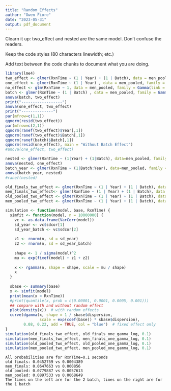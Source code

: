 ```yaml
---
title: "Random_Effects"
author: "Owen Fiore"
date: "2023-05-31"
output: pdf_document
---
```



Clearn it up: two_effect and nested are the same model. Don't confuse the readers.

Keep the code styles (80 characters linewidth; etc.)

Add text between the code chunks to document what you are doing.



```r
library(lme4)
two_effect <- glmer(RxnTime ~ (1 | Year) + (1 | Batch), data = men_pooled, family = Gamma(link = "log"))
one_effect <- glmer(RxnTime ~ (1 | Year) , data = men_pooled, family = Gamma(link = "log"))
no_effect <- glm(RxnTime ~ 1, data = men_pooled, family = Gamma(link = "log"))
batch <- glmer(RxnTime ~ (1 | Batch) , data = men_pooled, family = Gamma(link = "log"))
anova(batch, two_effect)
print("------------------")
anova(one_effect, two_effect)
print("--------------")
par(mfrow=c(1,1))
qqnorm(resid(two_effect))
par(mfrow=c(2,1))
qqnorm(ranef(two_effect)$Year[,1])
qqnorm(ranef(two_effect)$Batch[,1])
qqnorm(ranef(batch)$Batch[,1])
qqnorm(resid(one_effect), main = "Without Batch Effect")
#anova(one_effect, two_effect)
```

```r
nested <- glmer(RxnTime ~ (1|Year) + (1|Batch), data=men_pooled, family = Gamma(link="log"))
anova(nested, one_effect)
batch_year <- glmer(RxnTime ~ (1|Batch:Year), data=men_pooled, family = Gamma(link="log"))
anova(batch_year, nested)
#ranef(nested)
```

```r
old_finals_two_effect <- glmer(RxnTime ~ (1 | Year) + (1 | Batch), data = old_finals, family = Gamma(link = "log"))
men_finals_two_effect<- glmer(RxnTime ~ (1 | Year) + (1 | Batch), data = men_finals, family = Gamma(link = "log"))
old_pooled_two_effect <- glmer(RxnTime ~ (1 | Year) + (1 | Batch), data = old_pooled, family = Gamma(link = "log"))
men_pooled_two_effect <- glmer(RxnTime ~ (1 | Year) + (1 | Batch), data = men_pooled, family = Gamma(link = "log"))

```


```r
simulation <- function(model, base, RxnTime) {
  simfit <- function(model, n = 10000000) {
    vc <- as.data.frame(VarCorr(model))
    sd_year <- vc$sdcor[1]
    sd_year_batch <- vc$sdcor[2]
    
    z1 <- rnorm(n, sd = sd_year)
    z2 <- rnorm(n, sd = sd_year_batch)
    
    shape <- 1 / sigma(model)^2
    mu <- exp(fixef(model) + z1 + z2)
    
    x <- rgamma(n, shape = shape, scale = mu / shape)
    x
  }
  
  sbase <- summary(base)
  x <- simfit(model)
  print(mean(x < RxnTime))
  #print(quantile(x, prob = c(0.00001, 0.0001, 0.0005, 0.001)))
  ## compare with and without random effect
  plot(density(x))  # with random effects
  curve(dgamma(x, shape = 1 / sbase$dispersion, 
               scale = exp(coef(base)) * sbase$dispersion), 
        0.08, 0.22, add = TRUE, col = "blue")  # fixed effect only
}
simulation(old_finals_two_effect, old_finals_one_gamma_log, 0.1)
simulation(men_finals_two_effect, men_finals_one_gamma_log, 0.1)
simulation(old_pooled_two_effect, old_pooled_one_gamma_log, 0.1)
simulation(men_pooled_two_effect, men_pooled_one_gamma_log, 0.1)
```

```{}
All probabilities are for RxnTime=0.1 seconds
old finals: 0.0452759 vs 0.0004389
men_finals: 0.0647663 vs 0.000856
old pooled: 0.0779887 vs 0.0057613
men_pooled: 0.0897533 vs 0.0068649
The times on the left are for the 2 batch, times on the right are for the 1 batch
```

